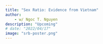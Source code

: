 ```yaml
---
title: "Sex Ratio: Evidence from Vietnam"
author: 
    - w/ Ngoc T. Nguyen
description: "Upcoming"
# date: "2022/04/17"
image: "srb-poster.png"
---
```

